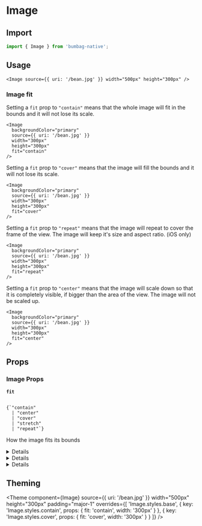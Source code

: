 
# Image

## Import

```jsx
import { Image } from 'bumbag-native';
```

## Usage

```jsx-live
<Image source={{ uri: '/bean.jpg' }} width="500px" height="300px" />
```

### Image fit

Setting a `fit` prop to `"contain"` means that the whole image will fit in the bounds and it will not lose its scale.

```jsx-live
<Image
  backgroundColor="primary"
  source={{ uri: '/bean.jpg' }}
  width="300px"
  height="300px"
  fit="contain"
/>
```

Setting a `fit` prop to `"cover"` means that the image will fill the bounds and it will not lose its scale.

```jsx-live
<Image
  backgroundColor="primary"
  source={{ uri: '/bean.jpg' }}
  width="300px"
  height="300px"
  fit="cover"
/>
```

Setting a `fit` prop to `"repeat"` means that the image will repeat to cover the frame of the view. The image will keep it's size and aspect ratio. (iOS only)

```jsx-live
<Image
  backgroundColor="primary"
  source={{ uri: '/bean.jpg' }}
  width="300px"
  height="300px"
  fit="repeat"
/>
```

Setting a `fit` prop to `"center"` means that the image will scale down so that it is completely visible, if bigger than the area of the view. The image will not be scaled up.

```jsx-live
<Image
  backgroundColor="primary"
  source={{ uri: '/bean.jpg' }}
  width="300px"
  height="300px"
  fit="center"
/>
```

## Props

### Image Props

<!-- Automatically generated -->

**<Code fontSize="150" marginRight="major-1">fit</Code>**  

<Code isBlock palette="primary" fontSize="150" padding="minor-1" marginBottom="major-2">
{`"contain"
  | "center"
  | "cover"
  | "stretch"
  | "repeat"`}
</Code>

How the image fits its bounds

<Divider marginTop="major-2" marginBottom="major-2" />

<details><Box use="summary" marginBottom="major-2">Inherits <strong><a href="https://reactnative.dev/docs/image">React Native's <code>Image</code></a></strong> props</Box>

**<Code fontSize="150" marginRight="major-1">style</Code>**  

<Code isBlock palette="primary" fontSize="150" padding="minor-1" marginBottom="major-2">
{`false
  | ImageStyle
  | RegisteredStyle<ImageStyle>
  | RecursiveArray<false
  | ImageStyle
  | RegisteredStyle<ImageStyle>>`}
</Code>

Style

<Divider marginTop="major-2" marginBottom="major-2" />

**<Code fontSize="150" marginRight="major-1">onLayout</Code>** <Code fontSize="100" palette="primary">(event: LayoutChangeEvent) =&#62; void</Code> 

onLayout function

Invoked on mount and layout changes with

{nativeEvent: { layout: {x, y, width, height} }}.

<Divider marginTop="major-2" marginBottom="major-2" />

**<Code fontSize="150" marginRight="major-1">onError</Code>**  

<Code isBlock palette="primary" fontSize="150" padding="minor-1" marginBottom="major-2">
{`(error: NativeSyntheticEvent<ImageErrorEventData>) => void`}
</Code>

Invoked on load error with {nativeEvent: {error}}

<Divider marginTop="major-2" marginBottom="major-2" />

**<Code fontSize="150" marginRight="major-1">onLoad</Code>**  

<Code isBlock palette="primary" fontSize="150" padding="minor-1" marginBottom="major-2">
{`(event: NativeSyntheticEvent<ImageLoadEventData>) => void`}
</Code>

Invoked when load completes successfully
{ source: { url, height, width } }.

<Divider marginTop="major-2" marginBottom="major-2" />

**<Code fontSize="150" marginRight="major-1">onLoadEnd</Code>** <Code fontSize="100" palette="primary">() =&#62; void</Code> 

Invoked when load either succeeds or fails

<Divider marginTop="major-2" marginBottom="major-2" />

**<Code fontSize="150" marginRight="major-1">onLoadStart</Code>** <Code fontSize="100" palette="primary">() =&#62; void</Code> 

Invoked on load start

<Divider marginTop="major-2" marginBottom="major-2" />

**<Code fontSize="150" marginRight="major-1">progressiveRenderingEnabled</Code>** <Code fontSize="100" palette="primary">boolean</Code> 

<Divider marginTop="major-2" marginBottom="major-2" />

**<Code fontSize="150" marginRight="major-1">borderRadius</Code>** <Code fontSize="100" palette="primary">number</Code> 

<Divider marginTop="major-2" marginBottom="major-2" />

**<Code fontSize="150" marginRight="major-1">borderTopLeftRadius</Code>** <Code fontSize="100" palette="primary">number</Code> 

<Divider marginTop="major-2" marginBottom="major-2" />

**<Code fontSize="150" marginRight="major-1">borderTopRightRadius</Code>** <Code fontSize="100" palette="primary">number</Code> 

<Divider marginTop="major-2" marginBottom="major-2" />

**<Code fontSize="150" marginRight="major-1">borderBottomLeftRadius</Code>** <Code fontSize="100" palette="primary">number</Code> 

<Divider marginTop="major-2" marginBottom="major-2" />

**<Code fontSize="150" marginRight="major-1">borderBottomRightRadius</Code>** <Code fontSize="100" palette="primary">number</Code> 

<Divider marginTop="major-2" marginBottom="major-2" />

**<Code fontSize="150" marginRight="major-1">resizeMode</Code>**  

<Code isBlock palette="primary" fontSize="150" padding="minor-1" marginBottom="major-2">
{`"contain"
  | "center"
  | "cover"
  | "stretch"
  | "repeat"`}
</Code>

Determines how to resize the image when the frame doesn't match the raw
image dimensions.

'cover': Scale the image uniformly (maintain the image's aspect ratio)
so that both dimensions (width and height) of the image will be equal
to or larger than the corresponding dimension of the view (minus padding).

'contain': Scale the image uniformly (maintain the image's aspect ratio)
so that both dimensions (width and height) of the image will be equal to
or less than the corresponding dimension of the view (minus padding).

'stretch': Scale width and height independently, This may change the
aspect ratio of the src.

'repeat': Repeat the image to cover the frame of the view.
The image will keep it's size and aspect ratio. (iOS only)

'center': Scale the image down so that it is completely visible,
if bigger than the area of the view.
The image will not be scaled up.

<Divider marginTop="major-2" marginBottom="major-2" />

**<Code fontSize="150" marginRight="major-1">resizeMethod</Code>** <Code fontSize="100" palette="primary">&#34;auto&#34; | &#34;resize&#34; | &#34;scale&#34;</Code> 

The mechanism that should be used to resize the image when the image's dimensions
differ from the image view's dimensions. Defaults to `auto`.

- `auto`: Use heuristics to pick between `resize` and `scale`.

- `resize`: A software operation which changes the encoded image in memory before it
gets decoded. This should be used instead of `scale` when the image is much larger
than the view.

- `scale`: The image gets drawn downscaled or upscaled. Compared to `resize`, `scale` is
faster (usually hardware accelerated) and produces higher quality images. This
should be used if the image is smaller than the view. It should also be used if the
image is slightly bigger than the view.

More details about `resize` and `scale` can be found at http://frescolib.org/docs/resizing-rotating.html.

<Divider marginTop="major-2" marginBottom="major-2" />

**<Code fontSize="150" marginRight="major-1">source</Code>** <Code fontSize="100" palette="primary">number | ImageURISource | ImageURISource[]</Code> <Text marginLeft="major-1" fontSize="150" textTransform="uppercase" color="gray">Required</Text>

The image source (either a remote URL or a local file resource).

This prop can also contain several remote URLs, specified together with their width and height and potentially with scale/other URI arguments.
The native side will then choose the best uri to display based on the measured size of the image container.
A cache property can be added to control how networked request interacts with the local cache.

The currently supported formats are png, jpg, jpeg, bmp, gif, webp (Android only), psd (iOS only).

<Divider marginTop="major-2" marginBottom="major-2" />

**<Code fontSize="150" marginRight="major-1">loadingIndicatorSource</Code>** <Code fontSize="100" palette="primary">ImageURISource</Code> 

similarly to `source`, this property represents the resource used to render
the loading indicator for the image, displayed until image is ready to be
displayed, typically after when it got downloaded from network.

<Divider marginTop="major-2" marginBottom="major-2" />

**<Code fontSize="150" marginRight="major-1">testID</Code>** <Code fontSize="100" palette="primary">string</Code> 

A unique identifier for this element to be used in UI Automation testing scripts.

<Divider marginTop="major-2" marginBottom="major-2" />

**<Code fontSize="150" marginRight="major-1">defaultSource</Code>** <Code fontSize="100" palette="primary">number | ImageURISource</Code> 

A static image to display while downloading the final image off the network.

<Divider marginTop="major-2" marginBottom="major-2" />

**<Code fontSize="150" marginRight="major-1">blurRadius</Code>** <Code fontSize="100" palette="primary">number</Code> 

blurRadius: the blur radius of the blur filter added to the image

<Divider marginTop="major-2" marginBottom="major-2" />

**<Code fontSize="150" marginRight="major-1">capInsets</Code>** <Code fontSize="100" palette="primary">Insets</Code> 

When the image is resized, the corners of the size specified by capInsets will stay a fixed size,
but the center content and borders of the image will be stretched.
This is useful for creating resizable rounded buttons, shadows, and other resizable assets.
More info on Apple documentation

<Divider marginTop="major-2" marginBottom="major-2" />

**<Code fontSize="150" marginRight="major-1">onProgress</Code>**  

<Code isBlock palette="primary" fontSize="150" padding="minor-1" marginBottom="major-2">
{`(event: NativeSyntheticEvent<ImageProgressEventDataIOS>) => void`}
</Code>

Invoked on download progress with {nativeEvent: {loaded, total}}

<Divider marginTop="major-2" marginBottom="major-2" />

**<Code fontSize="150" marginRight="major-1">onPartialLoad</Code>** <Code fontSize="100" palette="primary">() =&#62; void</Code> 

Invoked when a partial load of the image is complete. The definition of
what constitutes a "partial load" is loader specific though this is meant
for progressive JPEG loads.

<Divider marginTop="major-2" marginBottom="major-2" />

**<Code fontSize="150" marginRight="major-1">fadeDuration</Code>** <Code fontSize="100" palette="primary">number</Code> 

Duration of fade in animation in ms. Defaults to 300

<Divider marginTop="major-2" marginBottom="major-2" />

**<Code fontSize="150" marginRight="major-1">width</Code>** <Code fontSize="100" palette="primary">number</Code> 

Required if loading images via 'uri' from drawable folder on Android.
Explanation: https://medium.com/@adamjacobb/react-native-performance-images-adf5843e120

<Divider marginTop="major-2" marginBottom="major-2" />

**<Code fontSize="150" marginRight="major-1">height</Code>** <Code fontSize="100" palette="primary">number</Code> 

Required if loading images via 'uri' from drawable folder on Android
Explanation: https://medium.com/@adamjacobb/react-native-performance-images-adf5843e120

<Divider marginTop="major-2" marginBottom="major-2" />

**<Code fontSize="150" marginRight="major-1">accessible</Code>** <Code fontSize="100" palette="primary">boolean</Code> 

When true, indicates that the view is an accessibility element.
By default, all the touchable elements are accessible.

<Divider marginTop="major-2" marginBottom="major-2" />

**<Code fontSize="150" marginRight="major-1">accessibilityActions</Code>**  

<Code isBlock palette="primary" fontSize="150" padding="minor-1" marginBottom="major-2">
{`readonly Readonly<{ name: string; label?: string; }>[]`}
</Code>

Provides an array of custom actions available for accessibility.

<Divider marginTop="major-2" marginBottom="major-2" />

**<Code fontSize="150" marginRight="major-1">accessibilityLabel</Code>** <Code fontSize="100" palette="primary">string</Code> 

Overrides the text that's read by the screen reader when the user interacts with the element. By default, the
label is constructed by traversing all the children and accumulating all the Text nodes separated by space.

<Divider marginTop="major-2" marginBottom="major-2" />

**<Code fontSize="150" marginRight="major-1">accessibilityRole</Code>**  

<Code isBlock palette="primary" fontSize="150" padding="minor-1" marginBottom="major-2">
{`"none"
  | "text"
  | "search"
  | "button"
  | "link"
  | "menu"
  | "alert"
  | "checkbox"
  | "radio"
  | "image"
  | "keyboardkey"
  | "adjustable"
  | "imagebutton"
  | "header"
  | "summary"
  | "combobox"
  | ... 10 more ...
  | "toolbar"`}
</Code>

Accessibility Role tells a person using either VoiceOver on iOS or TalkBack on Android the type of element that is focused on.

<Divider marginTop="major-2" marginBottom="major-2" />

**<Code fontSize="150" marginRight="major-1">accessibilityState</Code>** <Code fontSize="100" palette="primary">AccessibilityState</Code> 

Accessibility State tells a person using either VoiceOver on iOS or TalkBack on Android the state of the element currently focused on.

<Divider marginTop="major-2" marginBottom="major-2" />

**<Code fontSize="150" marginRight="major-1">accessibilityHint</Code>** <Code fontSize="100" palette="primary">string</Code> 

An accessibility hint helps users understand what will happen when they perform an action on the accessibility element when that result is not obvious from the accessibility label.

<Divider marginTop="major-2" marginBottom="major-2" />

**<Code fontSize="150" marginRight="major-1">accessibilityValue</Code>** <Code fontSize="100" palette="primary">AccessibilityValue</Code> 

Represents the current value of a component. It can be a textual description of a component's value, or for range-based components, such as sliders and progress bars,
it contains range information (minimum, current, and maximum).

<Divider marginTop="major-2" marginBottom="major-2" />

**<Code fontSize="150" marginRight="major-1">onAccessibilityAction</Code>** <Code fontSize="100" palette="primary">(event: AccessibilityActionEvent) =&#62; void</Code> 

When `accessible` is true, the system will try to invoke this function when the user performs an accessibility custom action.

<Divider marginTop="major-2" marginBottom="major-2" />

**<Code fontSize="150" marginRight="major-1">accessibilityLiveRegion</Code>** <Code fontSize="100" palette="primary">&#34;none&#34; | &#34;assertive&#34; | &#34;polite&#34;</Code> 

Indicates to accessibility services whether the user should be notified when this view changes.
Works for Android API >= 19 only.
See http://developer.android.com/reference/android/view/View.html#attr_android:accessibilityLiveRegion for references.

<Divider marginTop="major-2" marginBottom="major-2" />

**<Code fontSize="150" marginRight="major-1">importantForAccessibility</Code>** <Code fontSize="100" palette="primary">&#34;auto&#34; | &#34;yes&#34; | &#34;no&#34; | &#34;no-hide-descendants&#34;</Code> 

Controls how view is important for accessibility which is if it fires accessibility events
and if it is reported to accessibility services that query the screen.
Works for Android only. See http://developer.android.com/reference/android/R.attr.html#importantForAccessibility for references.

Possible values:
      'auto' - The system determines whether the view is important for accessibility - default (recommended).
      'yes' - The view is important for accessibility.
      'no' - The view is not important for accessibility.
      'no-hide-descendants' - The view is not important for accessibility, nor are any of its descendant views.

<Divider marginTop="major-2" marginBottom="major-2" />

**<Code fontSize="150" marginRight="major-1">accessibilityElementsHidden</Code>** <Code fontSize="100" palette="primary">boolean</Code> 

A Boolean value indicating whether the accessibility elements contained within this accessibility element
are hidden to the screen reader.

<Divider marginTop="major-2" marginBottom="major-2" />

**<Code fontSize="150" marginRight="major-1">accessibilityViewIsModal</Code>** <Code fontSize="100" palette="primary">boolean</Code> 

A Boolean value indicating whether VoiceOver should ignore the elements within views that are siblings of the receiver.

<Divider marginTop="major-2" marginBottom="major-2" />

**<Code fontSize="150" marginRight="major-1">onAccessibilityEscape</Code>** <Code fontSize="100" palette="primary">() =&#62; void</Code> 

When accessibile is true, the system will invoke this function when the user performs the escape gesture (scrub with two fingers).

<Divider marginTop="major-2" marginBottom="major-2" />

**<Code fontSize="150" marginRight="major-1">onAccessibilityTap</Code>** <Code fontSize="100" palette="primary">() =&#62; void</Code> 

When `accessible` is true, the system will try to invoke this function when the user performs accessibility tap gesture.

<Divider marginTop="major-2" marginBottom="major-2" />

**<Code fontSize="150" marginRight="major-1">onMagicTap</Code>** <Code fontSize="100" palette="primary">() =&#62; void</Code> 

When accessible is true, the system will invoke this function when the user performs the magic tap gesture.

<Divider marginTop="major-2" marginBottom="major-2" />

**<Code fontSize="150" marginRight="major-1">accessibilityIgnoresInvertColors</Code>** <Code fontSize="100" palette="primary">boolean</Code> 

https://reactnative.dev/docs/accessibility#accessibilityignoresinvertcolorsios

<Divider marginTop="major-2" marginBottom="major-2" />

</details>
            

<details><Box use="summary" marginBottom="major-2">Inherits <strong><code>Box</code></strong> props</Box>

**<Code fontSize="150" marginRight="major-1">animated</Code>** <Code fontSize="100" palette="primary">boolean</Code> 

<Divider marginTop="major-2" marginBottom="major-2" />

**<Code fontSize="150" marginRight="major-1">children</Code>**  

<Code isBlock palette="primary" fontSize="150" padding="minor-1" marginBottom="major-2">
{`string
  | number
  | boolean
  | {}
  | ReactElement<any, string
  | ((props: any) => ReactElement<any, string
  | ...
  | (new (props: any) => Component<any, any, any>)>)
  | (new (props: any) => Component<...>)>
  | ReactNodeArray
  | ReactPortal
  | ((props: BoxProps) => ReactNode)`}
</Code>

<Divider marginTop="major-2" marginBottom="major-2" />

**<Code fontSize="150" marginRight="major-1">alignX</Code>** <Code fontSize="100" palette="primary">&#34;right&#34; | &#34;left&#34; | &#34;center&#34;</Code> 

<Divider marginTop="major-2" marginBottom="major-2" />

**<Code fontSize="150" marginRight="major-1">alignY</Code>** <Code fontSize="100" palette="primary">&#34;top&#34; | &#34;bottom&#34; | &#34;center&#34;</Code> 

<Divider marginTop="major-2" marginBottom="major-2" />

**<Code fontSize="150" marginRight="major-1">altitude</Code>** <Code fontSize="100" palette="primary">string</Code> 

<Divider marginTop="major-2" marginBottom="major-2" />

**<Code fontSize="150" marginRight="major-1">variant</Code>** <Code fontSize="100" palette="primary">string</Code> 

<Divider marginTop="major-2" marginBottom="major-2" />

**<Code fontSize="150" marginRight="major-1">colorMode</Code>** <Code fontSize="100" palette="primary">string</Code> 

<Divider marginTop="major-2" marginBottom="major-2" />

**<Code fontSize="150" marginRight="major-1">disabled</Code>** <Code fontSize="100" palette="primary">boolean</Code> 

<Divider marginTop="major-2" marginBottom="major-2" />

**<Code fontSize="150" marginRight="major-1">overrides</Code>**  

<Code isBlock palette="primary" fontSize="150" padding="minor-1" marginBottom="major-2">
{`{
  altitudes?: AltitudesThemeConfig;
  borders?: BordersThemeConfig;
  borderRadii?: BorderRadiiThemeConfig;
  breakpoints?: BreakpointsThemeConfig;
  ... 23 more ...;
  Text?: TextThemeConfig;
}`}
</Code>

<Divider marginTop="major-2" marginBottom="major-2" />

**<Code fontSize="150" marginRight="major-1">elementRef</Code>** <Code fontSize="100" palette="primary">((instance: any) =&#62; void) | RefObject&#60;any&#62;</Code> 

<Divider marginTop="major-2" marginBottom="major-2" />

**<Code fontSize="150" marginRight="major-1">themeKey</Code>** <Code fontSize="100" palette="primary">string</Code> 

<Divider marginTop="major-2" marginBottom="major-2" />

</details>
            

<details><Box use="summary" marginBottom="major-2">Inherits <strong><a href="https://reactnative.dev/docs/view">React Native's <code>View</code></a></strong> props</Box>

**<Code fontSize="150" marginRight="major-1">hitSlop</Code>** <Code fontSize="100" palette="primary">Insets</Code> 

This defines how far a touch event can start away from the view.
Typical interface guidelines recommend touch targets that are at least
30 - 40 points/density-independent pixels. If a Touchable view has
a height of 20 the touchable height can be extended to 40 with
hitSlop={{top: 10, bottom: 10, left: 0, right: 0}}
NOTE The touch area never extends past the parent view bounds and
the Z-index of sibling views always takes precedence if a touch
hits two overlapping views.

<Divider marginTop="major-2" marginBottom="major-2" />

**<Code fontSize="150" marginRight="major-1">pointerEvents</Code>** <Code fontSize="100" palette="primary">&#34;auto&#34; | &#34;none&#34; | &#34;box-none&#34; | &#34;box-only&#34;</Code> 

In the absence of auto property, none is much like CSS's none value. box-none is as if you had applied the CSS class:

.box-none {
   pointer-events: none;
}
.box-none * {
   pointer-events: all;
}

box-only is the equivalent of

.box-only {
   pointer-events: all;
}
.box-only * {
   pointer-events: none;
}

But since pointerEvents does not affect layout/appearance, and we are already deviating from the spec by adding additional modes,
we opt to not include pointerEvents on style. On some platforms, we would need to implement it as a className anyways. Using style or not is an implementation detail of the platform.

<Divider marginTop="major-2" marginBottom="major-2" />

**<Code fontSize="150" marginRight="major-1">removeClippedSubviews</Code>** <Code fontSize="100" palette="primary">boolean</Code> 

This is a special performance property exposed by RCTView and is useful for scrolling content when there are many subviews,
most of which are offscreen. For this property to be effective, it must be applied to a view that contains many subviews that extend outside its bound.
The subviews must also have overflow: hidden, as should the containing view (or one of its superviews).

<Divider marginTop="major-2" marginBottom="major-2" />

**<Code fontSize="150" marginRight="major-1">nativeID</Code>** <Code fontSize="100" palette="primary">string</Code> 

Used to reference react managed views from native code.

<Divider marginTop="major-2" marginBottom="major-2" />

**<Code fontSize="150" marginRight="major-1">collapsable</Code>** <Code fontSize="100" palette="primary">boolean</Code> 

Views that are only used to layout their children or otherwise don't draw anything
may be automatically removed from the native hierarchy as an optimization.
Set this property to false to disable this optimization and ensure that this View exists in the native view hierarchy.

<Divider marginTop="major-2" marginBottom="major-2" />

**<Code fontSize="150" marginRight="major-1">needsOffscreenAlphaCompositing</Code>** <Code fontSize="100" palette="primary">boolean</Code> 

Whether this view needs to rendered offscreen and composited with an alpha in order to preserve 100% correct colors and blending behavior.
The default (false) falls back to drawing the component and its children
with an alpha applied to the paint used to draw each element instead of rendering the full component offscreen and compositing it back with an alpha value.
This default may be noticeable and undesired in the case where the View you are setting an opacity on
has multiple overlapping elements (e.g. multiple overlapping Views, or text and a background).

Rendering offscreen to preserve correct alpha behavior is extremely expensive
and hard to debug for non-native developers, which is why it is not turned on by default.
If you do need to enable this property for an animation,
consider combining it with renderToHardwareTextureAndroid if the view contents are static (i.e. it doesn't need to be redrawn each frame).
If that property is enabled, this View will be rendered off-screen once,
saved in a hardware texture, and then composited onto the screen with an alpha each frame without having to switch rendering targets on the GPU.

<Divider marginTop="major-2" marginBottom="major-2" />

**<Code fontSize="150" marginRight="major-1">renderToHardwareTextureAndroid</Code>** <Code fontSize="100" palette="primary">boolean</Code> 

Whether this view should render itself (and all of its children) into a single hardware texture on the GPU.

On Android, this is useful for animations and interactions that only modify opacity, rotation, translation, and/or scale:
in those cases, the view doesn't have to be redrawn and display lists don't need to be re-executed. The texture can just be
re-used and re-composited with different parameters. The downside is that this can use up limited video memory, so this prop should be set back to false at the end of the interaction/animation.

<Divider marginTop="major-2" marginBottom="major-2" />

**<Code fontSize="150" marginRight="major-1">focusable</Code>** <Code fontSize="100" palette="primary">boolean</Code> 

Whether this `View` should be focusable with a non-touch input device, eg. receive focus with a hardware keyboard.

<Divider marginTop="major-2" marginBottom="major-2" />

**<Code fontSize="150" marginRight="major-1">shouldRasterizeIOS</Code>** <Code fontSize="100" palette="primary">boolean</Code> 

Whether this view should be rendered as a bitmap before compositing.

On iOS, this is useful for animations and interactions that do not modify this component's dimensions nor its children;
for example, when translating the position of a static view, rasterization allows the renderer to reuse a cached bitmap of a static view
and quickly composite it during each frame.

Rasterization incurs an off-screen drawing pass and the bitmap consumes memory.
Test and measure when using this property.

<Divider marginTop="major-2" marginBottom="major-2" />

**<Code fontSize="150" marginRight="major-1">isTVSelectable</Code>** <Code fontSize="100" palette="primary">boolean</Code> 

*(Apple TV only)* When set to true, this view will be focusable
and navigable using the Apple TV remote.

<Divider marginTop="major-2" marginBottom="major-2" />

**<Code fontSize="150" marginRight="major-1">hasTVPreferredFocus</Code>** <Code fontSize="100" palette="primary">boolean</Code> 

*(Apple TV only)* May be set to true to force the Apple TV focus engine to move focus to this view.

<Divider marginTop="major-2" marginBottom="major-2" />

**<Code fontSize="150" marginRight="major-1">tvParallaxProperties</Code>**  

<Code isBlock palette="primary" fontSize="150" padding="minor-1" marginBottom="major-2">
{`{
  enabled?: boolean;
  shiftDistanceX?: number;
  shiftDistanceY?: number;
  tiltAngle?: number;
  magnification?: number;
  pressMagnification?: number;
  pressDuration?: number;
  pressDelay?: number;
}`}
</Code>

*(Apple TV only)* Object with properties to control Apple TV parallax effects.

<Divider marginTop="major-2" marginBottom="major-2" />

**<Code fontSize="150" marginRight="major-1">tvParallaxShiftDistanceX</Code>** <Code fontSize="100" palette="primary">number</Code> 

*(Apple TV only)* May be used to change the appearance of the Apple TV parallax effect when this view goes in or out of focus.  Defaults to 2.0.

<Divider marginTop="major-2" marginBottom="major-2" />

**<Code fontSize="150" marginRight="major-1">tvParallaxShiftDistanceY</Code>** <Code fontSize="100" palette="primary">number</Code> 

*(Apple TV only)* May be used to change the appearance of the Apple TV parallax effect when this view goes in or out of focus.  Defaults to 2.0.

<Divider marginTop="major-2" marginBottom="major-2" />

**<Code fontSize="150" marginRight="major-1">tvParallaxTiltAngle</Code>** <Code fontSize="100" palette="primary">number</Code> 

*(Apple TV only)* May be used to change the appearance of the Apple TV parallax effect when this view goes in or out of focus.  Defaults to 0.05.

<Divider marginTop="major-2" marginBottom="major-2" />

**<Code fontSize="150" marginRight="major-1">tvParallaxMagnification</Code>** <Code fontSize="100" palette="primary">number</Code> 

*(Apple TV only)* May be used to change the appearance of the Apple TV parallax effect when this view goes in or out of focus.  Defaults to 1.0.

<Divider marginTop="major-2" marginBottom="major-2" />

**<Code fontSize="150" marginRight="major-1">onStartShouldSetResponder</Code>** <Code fontSize="100" palette="primary">(event: GestureResponderEvent) =&#62; boolean</Code> 

Does this view want to become responder on the start of a touch?

<Divider marginTop="major-2" marginBottom="major-2" />

**<Code fontSize="150" marginRight="major-1">onMoveShouldSetResponder</Code>** <Code fontSize="100" palette="primary">(event: GestureResponderEvent) =&#62; boolean</Code> 

Called for every touch move on the View when it is not the responder: does this view want to "claim" touch responsiveness?

<Divider marginTop="major-2" marginBottom="major-2" />

**<Code fontSize="150" marginRight="major-1">onResponderEnd</Code>** <Code fontSize="100" palette="primary">(event: GestureResponderEvent) =&#62; void</Code> 

If the View returns true and attempts to become the responder, one of the following will happen:

<Divider marginTop="major-2" marginBottom="major-2" />

**<Code fontSize="150" marginRight="major-1">onResponderGrant</Code>** <Code fontSize="100" palette="primary">(event: GestureResponderEvent) =&#62; void</Code> 

The View is now responding for touch events.
This is the time to highlight and show the user what is happening

<Divider marginTop="major-2" marginBottom="major-2" />

**<Code fontSize="150" marginRight="major-1">onResponderReject</Code>** <Code fontSize="100" palette="primary">(event: GestureResponderEvent) =&#62; void</Code> 

Something else is the responder right now and will not release it

<Divider marginTop="major-2" marginBottom="major-2" />

**<Code fontSize="150" marginRight="major-1">onResponderMove</Code>** <Code fontSize="100" palette="primary">(event: GestureResponderEvent) =&#62; void</Code> 

The user is moving their finger

<Divider marginTop="major-2" marginBottom="major-2" />

**<Code fontSize="150" marginRight="major-1">onResponderRelease</Code>** <Code fontSize="100" palette="primary">(event: GestureResponderEvent) =&#62; void</Code> 

Fired at the end of the touch, ie "touchUp"

<Divider marginTop="major-2" marginBottom="major-2" />

**<Code fontSize="150" marginRight="major-1">onResponderStart</Code>** <Code fontSize="100" palette="primary">(event: GestureResponderEvent) =&#62; void</Code> 

<Divider marginTop="major-2" marginBottom="major-2" />

**<Code fontSize="150" marginRight="major-1">onResponderTerminationRequest</Code>** <Code fontSize="100" palette="primary">(event: GestureResponderEvent) =&#62; boolean</Code> 

Something else wants to become responder.
Should this view release the responder? Returning true allows release

<Divider marginTop="major-2" marginBottom="major-2" />

**<Code fontSize="150" marginRight="major-1">onResponderTerminate</Code>** <Code fontSize="100" palette="primary">(event: GestureResponderEvent) =&#62; void</Code> 

The responder has been taken from the View.
Might be taken by other views after a call to onResponderTerminationRequest,
or might be taken by the OS without asking (happens with control center/ notification center on iOS)

<Divider marginTop="major-2" marginBottom="major-2" />

**<Code fontSize="150" marginRight="major-1">onStartShouldSetResponderCapture</Code>** <Code fontSize="100" palette="primary">(event: GestureResponderEvent) =&#62; boolean</Code> 

onStartShouldSetResponder and onMoveShouldSetResponder are called with a bubbling pattern,
where the deepest node is called first.
That means that the deepest component will become responder when multiple Views return true for *ShouldSetResponder handlers.
This is desirable in most cases, because it makes sure all controls and buttons are usable.

However, sometimes a parent will want to make sure that it becomes responder.
This can be handled by using the capture phase.
Before the responder system bubbles up from the deepest component,
it will do a capture phase, firing on*ShouldSetResponderCapture.
So if a parent View wants to prevent the child from becoming responder on a touch start,
it should have a onStartShouldSetResponderCapture handler which returns true.

<Divider marginTop="major-2" marginBottom="major-2" />

**<Code fontSize="150" marginRight="major-1">onMoveShouldSetResponderCapture</Code>** <Code fontSize="100" palette="primary">(event: GestureResponderEvent) =&#62; boolean</Code> 

onStartShouldSetResponder and onMoveShouldSetResponder are called with a bubbling pattern,
where the deepest node is called first.
That means that the deepest component will become responder when multiple Views return true for *ShouldSetResponder handlers.
This is desirable in most cases, because it makes sure all controls and buttons are usable.

However, sometimes a parent will want to make sure that it becomes responder.
This can be handled by using the capture phase.
Before the responder system bubbles up from the deepest component,
it will do a capture phase, firing on*ShouldSetResponderCapture.
So if a parent View wants to prevent the child from becoming responder on a touch start,
it should have a onStartShouldSetResponderCapture handler which returns true.

<Divider marginTop="major-2" marginBottom="major-2" />

**<Code fontSize="150" marginRight="major-1">onTouchStart</Code>** <Code fontSize="100" palette="primary">(event: GestureResponderEvent) =&#62; void</Code> 

<Divider marginTop="major-2" marginBottom="major-2" />

**<Code fontSize="150" marginRight="major-1">onTouchMove</Code>** <Code fontSize="100" palette="primary">(event: GestureResponderEvent) =&#62; void</Code> 

<Divider marginTop="major-2" marginBottom="major-2" />

**<Code fontSize="150" marginRight="major-1">onTouchEnd</Code>** <Code fontSize="100" palette="primary">(event: GestureResponderEvent) =&#62; void</Code> 

<Divider marginTop="major-2" marginBottom="major-2" />

**<Code fontSize="150" marginRight="major-1">onTouchCancel</Code>** <Code fontSize="100" palette="primary">(event: GestureResponderEvent) =&#62; void</Code> 

<Divider marginTop="major-2" marginBottom="major-2" />

**<Code fontSize="150" marginRight="major-1">onTouchEndCapture</Code>** <Code fontSize="100" palette="primary">(event: GestureResponderEvent) =&#62; void</Code> 

<Divider marginTop="major-2" marginBottom="major-2" />

</details>
            

## Theming

<Theme
  component={Image}
  source={{ uri: '/bean.jpg' }}
  width="500px"
  height="300px"
  padding="major-1"
  overrides={[
    'Image.styles.base',
    { key: 'Image.styles.contain', props: { fit: 'contain', width: '300px' } },
    { key: 'Image.styles.cover', props: { fit: 'cover', width: '300px' } }
  ]}
/>
